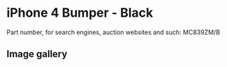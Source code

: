 
# iPhone 4 Bumper - Black

Part number, for search engines, auction websites and such: MC839ZM/B

## Image gallery

<div style={{ width: "768px" }}>
  <GalleryComponent
    images={[
      {
        original: "/everysource/MC839.png",
        thumbnail: "/everypreview/MC839.png",
      },
      {
        original: "/everysource/MC839_AV1.png",
        thumbnail: "/everypreview/MC839_AV1.png",
      },
      {
        original: "/everysource/MC839_AV2.png",
        thumbnail: "/everypreview/MC839_AV2.png",
      },
      {
        original: "/everysource/MC839_AV3.png",
        thumbnail: "/everypreview/MC839_AV3.png",
      },
      {
        original: "/everysource/MC839_AV4.png",
        thumbnail: "/everypreview/MC839_AV4.png",
      },
      {
        original: "/everysource/MC839_AV5.png",
        thumbnail: "/everypreview/MC839_AV5.png",
      }
    ]}
  />
</div>